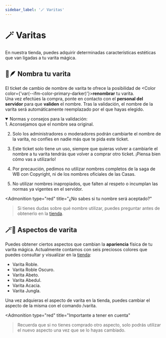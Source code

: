 ```yaml
---
sidebar_label: '🪄 Varitas'
---
```


# 🪄 Varitas

En nuestra tienda, puedes adquirir determinadas características estéticas que van ligadas a tu varita mágica.

## 📖🪶 Nombra tu varita

El ticket de cambio de nombre de varita te ofrece la posibilidad de <Color color={'var(--ifm-color-primary-darker)'}>**renombrar**</Color> tu varita.\
Una vez efectúes la compra, ponte en contacto con el **personal del servidor** para que **validen** el nombre. Tras la validación, el nombre de la varita será automáticamente reemplazado por el que hayas elegido.

<details className="trasparent" open>
  <summary>
    Normas y consejos para la validación:
  </summary>
1. Aconsejamos que el nombre sea original.

2. Solo los administradores o moderadores podrán cambiarte el nombre de la varita, no confíes en nadie más que te pida este ticket.

3. Este ticket solo tiene un uso, siempre que quieras volver a cambiarle el nombre a tu varita tendrás que volver a comprar otro ticket. ¡Piensa bien cómo vas a utilizarlo!

4. Por precaución, pedimos no utilizar nombres completos de la saga de WB con Copyright, ni de los nombres oficiales de las Casas.

5. No utilizar nombres inapropiados, que falten al respeto o incumplan las normas ya vigentes en el servidor.

<Admonition
  type="red"
  title="¿No sabes si tu nombre será aceptado?"
>Si tienes dudas sobre qué nombre utilizar, puedes preguntar antes de obtenerlo en la <a href="https://tienda.alohomora.es/category/216516" target="_blank">tienda</a>.</Admonition>
</details>

## 🪄🎨 Aspectos de varita

Puedes obtener ciertos aspectos que cambian la **apariencia** física de tu varita mágica. Actualmente contamos con seis preciosos colores que puedes consultar y visualizar en la <a href="https://tienda.alohomora.es/category/216519" target="_blank">tienda</a>:
- Varita Roble.
- Varita Roble Oscuro.
- Varita Abeto.
- Varita Abedul.
- Varita Acacia.
- Varita Jungla.

Una vez adquieras el aspecto de varita en la tienda, puedes cambiar el aspecto de la misma con el comando <Highlight color="var(--ifm-color-primary-darker)">/varita</Highlight>.

<Admonition
  type="red"
  title="Importante a tener en cuenta"
>Recuerda que si no tienes comprado otro aspecto, solo podrás utilizar el nuevo aspecto una vez que se lo hayas cambiado.</Admonition>